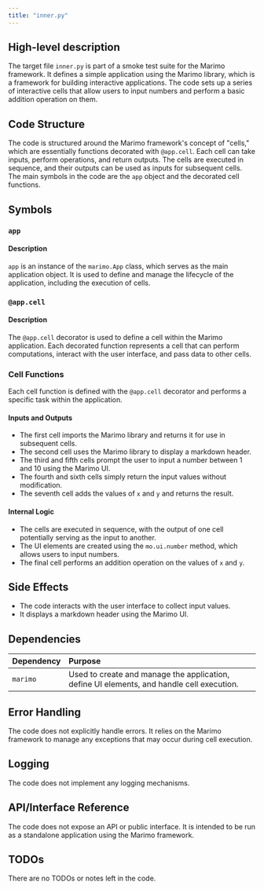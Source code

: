 ```yaml
---
title: "inner.py"
---
```


## High-level description

The target file `inner.py` is part of a smoke test suite for the Marimo framework. It defines a simple application using the Marimo library, which is a framework for building interactive applications. The code sets up a series of interactive cells that allow users to input numbers and perform a basic addition operation on them.

## Code Structure

The code is structured around the Marimo framework's concept of "cells," which are essentially functions decorated with `@app.cell`. Each cell can take inputs, perform operations, and return outputs. The cells are executed in sequence, and their outputs can be used as inputs for subsequent cells. The main symbols in the code are the `app` object and the decorated cell functions.

## Symbols

### `app`
#### Description
`app` is an instance of the `marimo.App` class, which serves as the main application object. It is used to define and manage the lifecycle of the application, including the execution of cells.

### `@app.cell`
#### Description
The `@app.cell` decorator is used to define a cell within the Marimo application. Each decorated function represents a cell that can perform computations, interact with the user interface, and pass data to other cells.

### Cell Functions
Each cell function is defined with the `@app.cell` decorator and performs a specific task within the application.

#### Inputs and Outputs
- The first cell imports the Marimo library and returns it for use in subsequent cells.
- The second cell uses the Marimo library to display a markdown header.
- The third and fifth cells prompt the user to input a number between 1 and 10 using the Marimo UI.
- The fourth and sixth cells simply return the input values without modification.
- The seventh cell adds the values of `x` and `y` and returns the result.

#### Internal Logic
- The cells are executed in sequence, with the output of one cell potentially serving as the input to another.
- The UI elements are created using the `mo.ui.number` method, which allows users to input numbers.
- The final cell performs an addition operation on the values of `x` and `y`.

## Side Effects

- The code interacts with the user interface to collect input values.
- It displays a markdown header using the Marimo UI.

## Dependencies

| Dependency | Purpose |
|:-----------|:--------|
| `marimo`   | Used to create and manage the application, define UI elements, and handle cell execution. |

## Error Handling

The code does not explicitly handle errors. It relies on the Marimo framework to manage any exceptions that may occur during cell execution.

## Logging

The code does not implement any logging mechanisms.

## API/Interface Reference

The code does not expose an API or public interface. It is intended to be run as a standalone application using the Marimo framework.

## TODOs

There are no TODOs or notes left in the code.